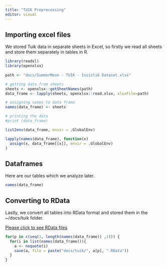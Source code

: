 ```yaml
---
title: "TUIK Preprocessing"
editor: visual
---
```


## Importing excel files

We stored Tuik data in separate sheets in Excel, so firstly we read all sheets and store them separately in tables in R.

```r
library(readxl)
library(openxlsx)
  
path <- "docs/SummerMoon - TUIK - Issizlik Dataset.xlsx"

# getting data from sheets
sheets <- openxlsx::getSheetNames(path)
data_frame <- lapply(sheets, openxlsx::read.xlsx, xlsxFile=path)

# assigning names to data frame
names(data_frame) <- sheets

# printing the data
#print (data_frame)

list2env(data_frame, envir = .GlobalEnv)

lapply(names(data_frame), function(x)
  assign(x, data_frame[[x]], envir = .GlobalEnv)
)
```

## Dataframes

Here are our tables which we analyze later.

```r
names(data_frame)
```

## Converting to RData

Lastly, we convert all tables into RData format and stored them in the \~/docs/tuik folder.

[Please click to see RData files](https://github.com/pjournal/mef06g-summermoon/tree/main/docs/tuik)

```r
for(p in c(seq(1, length(names(data_frame)) ,1))) { 
  for(i in list(names(data_frame))){
    a <- noquote(i)
    save(a, file = paste("docs/tuik/", a[p], ".RData"))
  }
}

```
